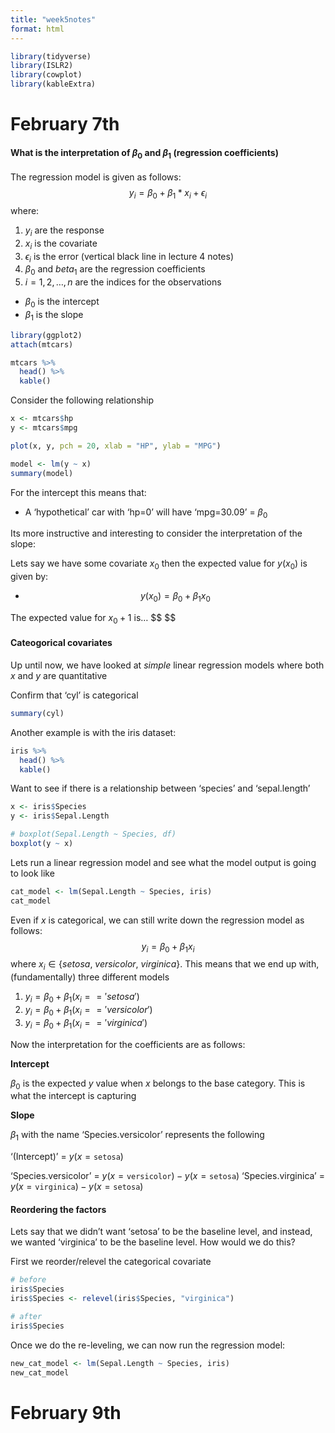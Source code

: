 ```yaml
---
title: "week5notes"
format: html
---
```


```r
library(tidyverse)
library(ISLR2)
library(cowplot)
library(kableExtra)
```

# February 7th

#### **What is the interpretation of $\beta_0$ and $\beta_1$ (regression coefficients)**

The regression model is given as follows:
$$
y_i = \beta_0 + \beta_1*x_i + \epsilon_i
$$
where:

1. $y_i$ are the response
1. $x_i$ is the covariate
1. $\epsilon_i$ is the error (vertical black line in lecture 4 notes)
1. $\beta_0$ and $beta_1$ are the regression coefficients
1. $i=1,2, \dots, n$ are the indices for the observations


* $\beta_0$ is the intercept
* $\beta_1$ is the slope


```r
library(ggplot2)
attach(mtcars)

mtcars %>%
  head() %>%
  kable()
```

Consider the following relationship

```r
x <- mtcars$hp
y <- mtcars$mpg

plot(x, y, pch = 20, xlab = "HP", ylab = "MPG")

model <- lm(y ~ x)
summary(model)
```
For the intercept this means that:

* A 'hypothetical' car with 'hp=0' will have 'mpg=30.09' = $\beta_0$


Its more instructive and interesting to consider the interpretation of the slope:

Lets say we have some covariate $x_0$ then the expected value for $y(x_0)$ is given by:

* $$y(x_0) = \beta_0 + \beta_1 x_0$$

The expected value for $x_0 + 1$ is...
$$
\begin{align}
y(x_0 + 1) = \beta_0 + \beta_1 \times (x_0 + 1)\\ \\
&= \beta_0 + \beta_1 x_0 + \beta_1\\ \\
&= y(x_0) + \beta_1\\ \\above

\implies \beta_1 &= y(x_0 + 1) - y(x_0)
\end{align}
$$


#### **Cateogorical covariates**

Up until now, we have looked at _simple_ linear regression models where both $x$ and $y$ are quantitative

Confirm that 'cyl' is categorical
```r
summary(cyl)
```

Another example is with the iris dataset:
```r
iris %>%
  head() %>%
  kable()
```

Want to see if there is a relationship between 'species' and 'sepal.length'

```r
x <- iris$Species
y <- iris$Sepal.Length

# boxplot(Sepal.Length ~ Species, df)
boxplot(y ~ x)
```


Lets run a linear regression model and see what the model output is going to look like
```r
cat_model <- lm(Sepal.Length ~ Species, iris)
cat_model
```
Even if $x$ is categorical, we can still write down the regression model as follows:
$$
y_i = \beta_0 + \beta_1 x_i
$$
where $x_i \in \{setosa, \ versicolor, \ virginica \}$. This means that we end up with, (fundamentally) three different models

1. $y_i = \beta_0 + \beta_1 (x_i == 'setosa')$
1. $y_i = \beta_0 + \beta_1 (x_i == 'versicolor')$
1. $y_i = \beta_0 + \beta_1 (x_i == 'virginica')$


Now the interpretation for the coefficients are as follows:


**Intercept**

$\beta_0$ is the expected $y$ value when $x$ belongs to the base category. This is what the intercept is capturing

**Slope**

$\beta_1$ with the name 'Species.versicolor' represents the following

'(Intercept)' = $y(x = \texttt{setosa})$

'Species.versicolor' = $y(x = \texttt{versicolor}) - y(x = \texttt{setosa})$
'Species.virginica' = $y(x = \texttt{virginica}) - y(x = \texttt{setosa})$



#### Reordering the factors

Lets say that we didn't want 'setosa' to be the baseline level, and instead, we wanted 'virginica' to be the baseline level. How would we do this?

First we reorder/relevel the categorical covariate
```r
# before
iris$Species
iris$Species <- relevel(iris$Species, "virginica")

# after
iris$Species
```

Once we do the re-leveling, we can now run the regression model:
```r
new_cat_model <- lm(Sepal.Length ~ Species, iris)
new_cat_model
```










# February 9th